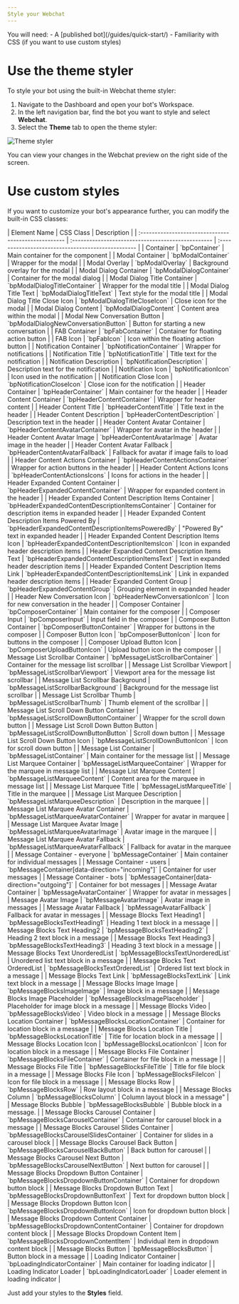 ```yaml
---
Style your Webchat
---
```



<Info>
    You will need:
    - A [published bot](/guides/quick-start/)
    - Familiarity with CSS (if you want to use custom styles)
</Info>

# Use the theme styler

To style your bot using the built-in Webchat theme styler:

1. Navigate to the Dashboard and open your bot's Workspace.
2. In the left navigation bar, find the bot you want to style and select **Webchat**.
3. Select the **Theme** tab to open the theme styler:

![Theme styler](theme-styler.png)

You can view your changes in the Webchat preview on the right side of the screen.

# Use custom styles

If you want to customize your bot's appearance further, you can modify the built-in CSS classes:

<Accordion title="CSS Classes" icon="fa-info-circle">
   | Element Name                                         | CSS Class                                          | Description                                        |
   | :--------------------------------------------------- | :------------------------------------------------- | :------------------------------------------------- |
   | Container                                            | `bpContainer`                                      | Main container for the component                   |
   | Modal Container                                      | `bpModalContainer`                                 | Wrapper for the modal                              |
   | Modal Overlay                                        | `bpModalOverlay`                                   | Background overlay for the modal                   |
   | Modal Dialog Container                               | `bpModalDialogContainer`                           | Container for the modal dialog                     |
   | Modal Dialog Title Container                         | `bpModalDialogTitleContainer`                      | Wrapper for the modal title                        |
   | Modal Dialog Title Text                              | `bpModalDialogTitleText`                           | Text style for the modal title                     |
   | Modal Dialog Title Close Icon                        | `bpModalDialogTitleCloseIcon`                      | Close icon for the modal                           |
   | Modal Dialog Content                                 | `bpModalDialogContent`                             | Content area within the modal                      |
   | Modal New Conversation Button                        | `bpModalDialogNewConversationButton`               | Button for starting a new conversation             |
   | FAB Container                                        | `bpFabContainer`                                   | Container for floating action button               |
   | FAB Icon                                             | `bpFabIcon`                                        | Icon within the floating action button             |
   | Notification Container                               | `bpNotificationContainer`                          | Wrapper for notifications                          |
   | Notification Title                                   | `bpNotificationTitle`                              | Title text for the notification                    |
   | Notification Description                             | `bpNotificationDescription`                        | Description text for the notification              |
   | Notification Icon                                    | `bpNotificationIcon`                               | Icon used in the notification                      |
   | Notification Close Icon                              | `bpNotificationCloseIcon`                          | Close icon for the notification                    |
   | Header Container                                     | `bpHeaderContainer`                                | Main container for the header                      |
   | Header Content Container                             | `bpHeaderContentContainer`                         | Wrapper for header content                         |
   | Header Content Title                                 | `bpHeaderContentTitle`                             | Title text in the header                           |
   | Header Content Description                           | `bpHeaderContentDescription`                       | Description text in the header                     |
   | Header Content Avatar Container                      | `bpHeaderContentAvatarContainer`                   | Wrapper for avatar in the header                   |
   | Header Content Avatar Image                          | `bpHeaderContentAvatarImage`                       | Avatar image in the header                         |
   | Header Content Avatar Fallback                       | `bpHeaderContentAvatarFallback`                    | Fallback for avatar if image fails to load         |
   | Header Content Actions Container                     | `bpHeaderContentActionsContainer`                  | Wrapper for action buttons in the header           |
   | Header Content Actions Icons                         | `bpHeaderContentActionsIcons`                      | Icons for actions in the header                    |
   | Header Expanded Content Container                    | `bpHeaderExpandedContentContainer`                 | Wrapper for expanded content in the header         |
   | Header Expanded Content Description Items Container  | `bpHeaderExpandedContentDescriptionItemsContainer` | Container for description items in expanded header |
   | Header Expanded Content Description Items Powered By | `bpHeaderExpandedContentDescriptionItemsPoweredBy` | "Powered By" text in expanded header               |
   | Header Expanded Content Description Items Icon       | `bpHeaderExpandedContentDescriptionItemsIcon`      | Icon in expanded header description items          |
   | Header Expanded Content Description Items Text       | `bpHeaderExpandedContentDescriptionItemsText`      | Text in expanded header description items          |
   | Header Expanded Content Description Items Link       | `bpHeaderExpandedContentDescriptionItemsLink`      | Link in expanded header description items          |
   | Header Expanded Content Group                        | `bpHeaderExpandedContentGroup`                     | Grouping element in expanded header                |
   | Header New Conversation Icon                         | `bpHeaderNewConversationIcon`                      | Icon for new conversation in the header            |
   | Composer Container                                   | `bpComposerContainer`                              | Main container for the composer                    |
   | Composer Input                                       | `bpComposerInput`                                  | Input field in the composer                        |
   | Composer Button Container                            | `bpComposerButtonContainer`                        | Wrapper for buttons in the composer                |
   | Composer Button Icon                                 | `bpComposerButtonIcon`                             | Icon for buttons in the composer                   |
   | Composer Upload Button Icon                          | `bpComposerUploadButtonIcon`                       | Upload button icon in the composer                 |
   | Message List Scrollbar Container                     | `bpMessageListScrollbarContainer`                  | Container for the message list scrollbar           |
   | Message List Scrollbar Viewport                      | `bpMessageListScrollbarViewport`                   | Viewport area for the message list scrollbar       |
   | Message List Scrollbar Background                    | `bpMessageListScrollbarBackground`                 | Background for the message list scrollbar          |
   | Message List Scrollbar Thumb                         | `bpMessageListScrollbarThumb`                      | Thumb element of the scrollbar                     |
   | Message List Scroll Down Button Container            | `bpMessageListScrollDownButtonContainer`           | Wrapper for the scroll down button                 |
   | Message List Scroll Down Button Button               | `bpMessageListScrollDownButtonButton`              | Scroll down button                                 |
   | Message List Scroll Down Button Icon                 | `bpMessageListScrollDownButtonIcon`                | Icon for scroll down button                        |
   | Message List Container                               | `bpMessageListContainer`                           | Main container for the message list                |
   | Message List Marquee Container                       | `bpMessageListMarqueeContainer`                    | Wrapper for the marquee in message list            |
   | Message List Marquee Content                         | `bpMessageListMarqueeContent`                      | Content area for the marquee in message list       |
   | Message List Marquee Title                           | `bpMessageListMarqueeTitle`                        | Title in the marquee                               |
   | Message List Marquee Description                     | `bpMessageListMarqueeDescription`                  | Description in the marquee                         |
   | Message List Marquee Avatar Container                | `bpMessageListMarqueeAvatarContainer`              | Wrapper for avatar in marquee                      |
   | Message List Marquee Avatar Image                    | `bpMessageListMarqueeAvatarImage`                  | Avatar image in the marquee                        |
   | Message List Marquee Avatar Fallback                 | `bpMessageListMarqueeAvatarFallback`               | Fallback for avatar in the marquee                 |
   | Message Container - everyone                         | `bpMessageContainer`                               | Main container for individual messages             |
   | Message Container - users                            | `bpMessageContainer[data-direction="incoming"]`    | Container for user messages                        |
   | Message Container - bots                             | `bpMessageContainer[data-direction="outgoing"]`    | Container for bot messages                         |
   | Message Avatar Container                             | `bpMessageAvatarContainer`                         | Wrapper for avatar in messages                     |
   | Message Avatar Image                                 | `bpMessageAvatarImage`                             | Avatar image in messages                           |
   | Message Avatar Fallback                              | `bpMessageAvatarFallback`                          | Fallback for avatar in messages                    |
   | Message Blocks Text Heading1                         | `bpMessageBlocksTextHeading1`                      | Heading 1 text block in a message                  |
   | Message Blocks Text Heading2                         | `bpMessageBlocksTextHeading2`                      | Heading 2 text block in a message                  |
   | Message Blocks Text Heading3                         | `bpMessageBlocksTextHeading3`                      | Heading 3 text block in a message                  |
   | Message Blocks Text UnorderedList                    | `bpMessageBlocksTextUnorderedList`                 | Unordered list text block in a message             |
   | Message Blocks Text OrderedList                      | `bpMessageBlocksTextOrderedList`                   | Ordered list text block in a message               |
   | Message Blocks Text Link                             | `bpMessageBlocksTextLink`                          | Link text block in a message                       |
   | Message Blocks Image Image                           | `bpMessageBlocksImageImage`                        | Image block in a message                           |
   | Message Blocks Image Placeholder                     | `bpMessageBlocksImagePlaceholder`                  | Placeholder for image block in a message           |
   | Message Blocks Video                                 | `bpMessageBlocksVideo`                             | Video block in a message                           |
   | Message Blocks Location Container                    | `bpMessageBlocksLocationContainer`                 | Container for location block in a message          |
   | Message Blocks Location Title                        | `bpMessageBlocksLocationTitle`                     | Title for location block in a message              |
   | Message Blocks Location Icon                         | `bpMessageBlocksLocationIcon`                      | Icon for location block in a message               |
   | Message Blocks File Container                        | `bpMessageBlocksFileContainer`                     | Container for file block in a message              |
   | Message Blocks File Title                            | `bpMessageBlocksFileTitle`                         | Title for file block in a message                  |
   | Message Blocks File Icon                             | `bpMessageBlocksFileIcon`                          | Icon for file block in a message                   |
   | Message Blocks Row                                   | `bpMessageBlocksRow`                               | Row layout block in a message                      |
   | Message Blocks Column                                | `bpMessageBlocksColumn`                            | Column layout block in a message"                  |
   | Message Blocks Bubble                                | `bpMessageBlocksBubble`                            | Bubble block in a message.                         |
   | Message Blocks Carousel Container                    | `bpMessageBlocksCarouselContainer`                 | Container for carousel block in a message          |
   | Message Blocks Carousel Slides Container             | `bpMessageBlocksCarouselSlidesContainer`           | Container for slides in a carousel block           |
   | Message Blocks Carousel Back Button                  | `bpMessageBlocksCarouselBackButton`                | Back button for carousel                           |
   | Message Blocks Carousel Next Button                  | `bpMessageBlocksCarouselNextButton`                | Next button for carousel                           |
   | Message Blocks Dropdown Button Container             | `bpMessageBlocksDropdownButtonContainer`           | Container for dropdown button block                |
   | Message Blocks Dropdown Button Text                  | `bpMessageBlocksDropdownButtonText`                | Text for dropdown button block                     |
   | Message Blocks Dropdown Button Icon                  | `bpMessageBlocksDropdownButtonIcon`                | Icon for dropdown button block                     |
   | Message Blocks Dropdown Content Container            | `bpMessageBlocksDropdownContentContainer`          | Container for dropdown content block               |
   | Message Blocks Dropdown Content Item                 | `bpMessageBlocksDropdownContentItem`               | Individual item in dropdown content block          |
   | Message Blocks Button                                | `bpMessageBlocksButton`                            | Button block in a message                          |
   | Loading Indicator Container                          | `bpLoadingIndicatorContainer`                      | Main container for loading indicator               |
   | Loading Indicator Loader                             | `bpLoadingIndicatorLoader`                         | Loader element in loading indicator                |
</Accordion>

Just add your styles to the **Styles** field.
